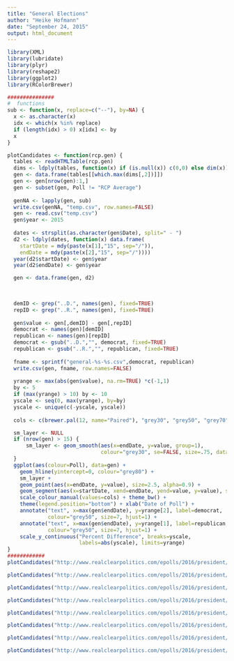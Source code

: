 ```yaml
---
title: "General Elections"
author: "Heike Hofmann"
date: "September 24, 2015"
output: html_document
---
```



```r
library(XML)
library(lubridate)
library(plyr)
library(reshape2)
library(ggplot2)
library(RColorBrewer)

###############
#  functions
sub <- function(x, replace=c("--"), by=NA) {
  x <- as.character(x)
  idx <- which(x %in% replace)
  if (length(idx) > 0) x[idx] <- by
  x
}

plotCandidates <- function(rcp.gen) {
  tables <- readHTMLTable(rcp.gen)
  dims <- ldply(tables, function(x) if (is.null(x)) c(0,0) else dim(x))
  gen <- data.frame(tables[[which.max(dims[,2])]])
  gen <- gen[nrow(gen):1,]
  gen <- subset(gen, Poll != "RCP Average")
  
  genNA <- lapply(gen, sub)
  write.csv(genNA, "temp.csv", row.names=FALSE)
  gen <- read.csv("temp.csv")
  gen$year <- 2015
  
  dates <- strsplit(as.character(gen$Date), split=" - ")
  d2 <- ldply(dates, function(x) data.frame(
    startDate = mdy(paste(x[1],"15", sep="/")),
    endDate = mdy(paste(x[2],"15", sep="/"))))
  year(d2$startDate) <- gen$year
  year(d2$endDate) <- gen$year

  gen <- data.frame(gen, d2)

  
  
  demID <- grep("..D.", names(gen), fixed=TRUE)
  repID <- grep("..R.", names(gen), fixed=TRUE)
    
  gen$value <- gen[,demID] - gen[,repID]
  democrat <- names(gen)[demID]
  republican <- names(gen)[repID]
  democrat <- gsub("..D.","", democrat, fixed=TRUE)
  republican <- gsub("..R.","", republican, fixed=TRUE)
  
  fname <- sprintf("general-%s-%s.csv",democrat, republican)
  write.csv(gen, fname, row.names=FALSE)
  
  yrange <- max(abs(gen$value), na.rm=TRUE) *c(-1,1)
  by <- 5
  if (max(yrange) > 10) by <- 10
  yscale <- seq(0, max(yrange), by=by)
  yscale <- unique(c(-yscale, yscale))
  
  cols <- c(brewer.pal(12, name="Paired"), "grey30", "grey50", "grey70")

  sm_layer <- NULL
  if (nrow(gen) > 15) {
      sm_layer <- geom_smooth(aes(x=endDate, y=value, group=1), 
                              colour="grey30", se=FALSE, size=.75, data=gen) 
  }
  ggplot(aes(colour=Poll), data=gen) +
    geom_hline(yintercept=0, colour="grey80") +
    sm_layer + 
    geom_point(aes(x=endDate, y=value), size=2.5, alpha=0.9) + 
    geom_segment(aes(x=startDate, xend=endDate, yend=value, y=value), size=1.5) +
    scale_colour_manual(values=cols) + theme_bw() +
    theme(legend.position="bottom") + xlab("Date of Poll") + 
    annotate("text", x=max(gen$endDate), y=yrange[2], label=democrat, 
             colour="grey50", size=7, hjust=1) +
    annotate("text", x=max(gen$endDate), y=yrange[1], label=republican, 
             colour="grey50", size=7, hjust=1) +
    scale_y_continuous("Percent Difference", breaks=yscale, 
                       labels=abs(yscale), limits=yrange)
}
############
plotCandidates("http://www.realclearpolitics.com/epolls/2016/president/us/general_election_trump_vs_clinton-5491.html")

plotCandidates("http://www.realclearpolitics.com/epolls/2016/president/us/general_election_fiorina_vs_clinton-5470.html")

plotCandidates("http://www.realclearpolitics.com/epolls/2016/president/us/general_election_bush_vs_clinton-3827.html")

plotCandidates("http://www.realclearpolitics.com/epolls/2016/president/us/general_election_bush_vs_clinton-3827.html")

plotCandidates("http://www.realclearpolitics.com/epolls/2016/president/us/general_election_trump_vs_biden-5568.html")

plotCandidates("http://www.realclearpolitics.com/epolls/2016/president/us/general_election_bush_vs_biden-3828.html")

plotCandidates("http://www.realclearpolitics.com/epolls/2016/president/us/general_election_trump_vs_sanders-5565.html")

plotCandidates("http://www.realclearpolitics.com/epolls/2016/president/us/general_election_bush_vs_sanders-5563.html")



```